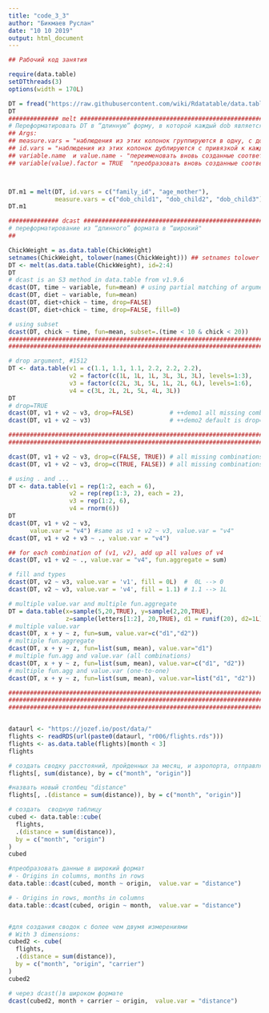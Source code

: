 ```yaml
---
title: "code_3_3"
author: "Бикмаев Руслан"
date: "10 10 2019"
output: html_document
---
```

```r

## Рабочий код занятия

require(data.table) 
setDTthreads(3)
options(width = 170L)

DT = fread("https://raw.githubusercontent.com/wiki/Rdatatable/data.table/data/melt_default.csv")
DT
############## melt ############################################################################
# Переформатировать DT в “длинную” форму, в которой каждый dob является отдельным наблюдением.
## Args:
## measure.vars = "наблюдения из этих колонок группируются в одну, с добавлением каждой colName"
## id.vars = "наблюдения из этих колонок дублируются с привязкой к каждому наблюдению"
## variable.name  и value.name - "переименовать вновь созданные соответствующие столбцы"
## variable(value).factor = TRUE  "преобразовать вновь созданные соответствующие столбцы в factor"



DT.m1 = melt(DT, id.vars = c("family_id", "age_mother"), 
             measure.vars = c("dob_child1", "dob_child2", "dob_child3"))
DT.m1

############## dcast ############################################################################
# переформатирование из “длинного” формата в “широкий"
## 

ChickWeight = as.data.table(ChickWeight)
setnames(ChickWeight, tolower(names(ChickWeight))) ## setnames tolower
DT <- melt(as.data.table(ChickWeight), id=2:4)
DT
# dcast is an S3 method in data.table from v1.9.6
dcast(DT, time ~ variable, fun=mean) # using partial matching of argument
dcast(DT, diet ~ variable, fun=mean)
dcast(DT, diet+chick ~ time, drop=FALSE)
dcast(DT, diet+chick ~ time, drop=FALSE, fill=0)

# using subset
dcast(DT, chick ~ time, fun=mean, subset=.(time < 10 & chick < 20))
#########################################################################################
#########################################################################################

# drop argument, #1512
DT <- data.table(v1 = c(1.1, 1.1, 1.1, 2.2, 2.2, 2.2),
                 v2 = factor(c(1L, 1L, 1L, 3L, 3L, 3L), levels=1:3),
                 v3 = factor(c(2L, 3L, 5L, 1L, 2L, 6L), levels=1:6),
                 v4 = c(3L, 2L, 2L, 5L, 4L, 3L))
DT
# drop=TRUE
dcast(DT, v1 + v2 ~ v3, drop=FALSE)          # ++demo1 all missing combinations of both LHS and RHS
dcast(DT, v1 + v2 ~ v3)                      # ++demo2 default is drop=TRUE

#########################################################################################
#########################################################################################

dcast(DT, v1 + v2 ~ v3, drop=c(FALSE, TRUE)) # all missing combinations of only LHS
dcast(DT, v1 + v2 ~ v3, drop=c(TRUE, FALSE)) # all missing combinations of only RHS

# using . and ...
DT <- data.table(v1 = rep(1:2, each = 6),
                 v2 = rep(rep(1:3, 2), each = 2),
                 v3 = rep(1:2, 6),
                 v4 = rnorm(6))
DT
dcast(DT, v1 + v2 ~ v3, 
      value.var = "v4") #same as v1 + v2 ~ v3, value.var = "v4"
dcast(DT, v1 + v2 + v3 ~ ., value.var = "v4")

## for each combination of (v1, v2), add up all values of v4
dcast(DT, v1 + v2 ~ ., value.var = "v4", fun.aggregate = sum)

# fill and types
dcast(DT, v2 ~ v3, value.var = 'v1', fill = 0L)  #  0L --> 0
dcast(DT, v2 ~ v3, value.var = 'v4', fill = 1.1) # 1.1 --> 1L

# multiple value.var and multiple fun.aggregate
DT = data.table(x=sample(5,20,TRUE), y=sample(2,20,TRUE),
                z=sample(letters[1:2], 20,TRUE), d1 = runif(20), d2=1L)
# multiple value.var
dcast(DT, x + y ~ z, fun=sum, value.var=c("d1","d2"))
# multiple fun.aggregate
dcast(DT, x + y ~ z, fun=list(sum, mean), value.var="d1")
# multiple fun.agg and value.var (all combinations)
dcast(DT, x + y ~ z, fun=list(sum, mean), value.var=c("d1", "d2"))
# multiple fun.agg and value.var (one-to-one)
dcast(DT, x + y ~ z, fun=list(sum, mean), value.var=list("d1", "d2"))

################################################################################################
################################################################################################
################################################################################################


dataurl <- "https://jozef.io/post/data/"
flights <- readRDS(url(paste0(dataurl, "r006/flights.rds")))
flights <- as.data.table(flights)[month < 3]
flights

# создать сводку расстояний, пройденных за месяц, и аэропорта, отправляющего данные
flights[, sum(distance), by = c("month", "origin")]

#назвать новый столбец "distance"
flights[, .(distance = sum(distance)), by = c("month", "origin")]

# создать  сводную таблицу
cubed <- data.table::cube(
  flights,
  .(distance = sum(distance)),
  by = c("month", "origin")
)
cubed

#преобразовать данные в широкий формат
# - Origins in columns, months in rows
data.table::dcast(cubed, month ~ origin,  value.var = "distance")

# - Origins in rows, months in columns
data.table::dcast(cubed, origin ~ month,  value.var = "distance")


#для создания сводок с более чем двумя измерениями
# With 3 dimensions:
cubed2 <- cube(
  flights, 
  .(distance = sum(distance)),
  by = c("month", "origin", "carrier")
)
cubed2

# через dcast()в широком формате
dcast(cubed2, month + carrier ~ origin,  value.var = "distance")



```
